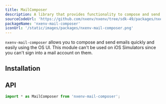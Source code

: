 ```yaml
---
title: MailComposer
description: A library that provides functionality to compose and send emails with the system's specific UI.
sourceCodeUrl: 'https://github.com/nxenv/nxenv/tree/sdk-49/packages/nxenv-mail-composer'
packageName: 'nxenv-mail-composer'
iconUrl: '/static/images/packages/nxenv-mail-composer.png'
---
```



`nxenv-mail-composer` allows you to compose and send emails quickly and easily using the OS UI. This module can't be used on iOS Simulators since you can't sign into a mail account on them.

<ContentSpotlight file="sdk/mailcomposer.mp4" loop={false} />

<PlatformsSection android emulator ios web />

## Installation

<APIInstallSection />

## API

```js
import * as MailComposer from 'nxenv-mail-composer';
```

<APISection packageName="nxenv-mail-composer" apiName="MailComposer" />
